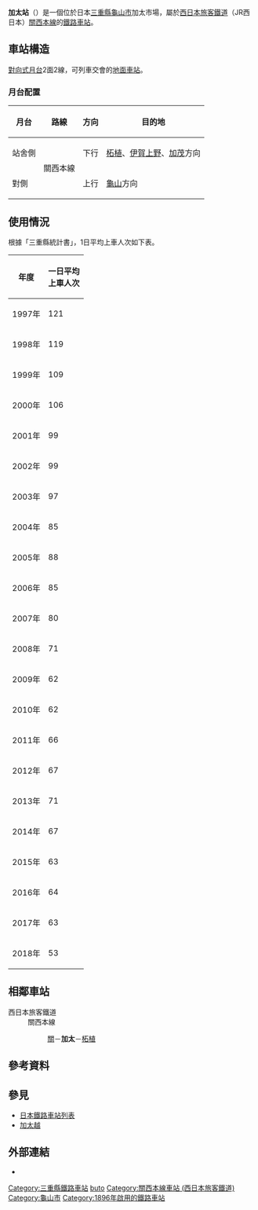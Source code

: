 {{日本車站資訊
|公司色     = #0072bc
|文字色     = 
|站名       = 加太站
|圖片       = Kabuto station 20190730.jpg
|pxl       = 
|圖片說明   = 站舍（2019年7月30日攝）
|日文原名   = 加太
|平假名     = かぶと
|羅馬拼音   = Kabuto
|副站名     = 
|電報略號   = カト
|所在地     = {{JPN}}[[三重縣|三重縣]][[龜山市|龜山市]]加太市場1622
|坐標       = {{coord|34|50|33.09|N|136|20|25.04|E|display=inline,title}}
|車站構造   = [[地面車站|地面車站]]
|月台配置   = 2面2線
|啟用年月日 = 1896年（[[明治|明治]]29年）9月21日
|廢站年月日 = 
|乘客人數   = 53
|上下車人次 = 
|統計年度   = 2018年
|轉車       = 
|備註       = 無人站
|全寬備註   = 
|adjacent = {{Adjacent stations|system=西日本旅客鐵道近畿地域路線|line=KV|left=柘植|right=關|note-left=8.9km|note-mid=距離[[名古屋站|名古屋]]71.0km<br />距離[[龜山站_(三重縣)|龜山]]11.1km|note-right=5.4km}}
}}

'''加太站'''（{{jpn|j=加太駅|hg=かぶとえき|rm=Kabuto eki|f=y}}）是一個位於日本[[三重縣|三重縣]][[龜山市|龜山市]]加太市場，屬於[[西日本旅客鐵道|西日本旅客鐵道]]（JR西日本）[[關西本線|關西本線]]的[[鐵路車站|鐵路車站]]。

== 車站構造 ==
[[對向式月台|對向式月台]]2面2線，可列車交會的[[地面車站|地面車站]]。

=== 月台配置 ===
{| rules="rows" class="wikitable"
!月台!!路線!!方向!!目的地
|-
! 站舍側
| rowspan="2"| '''{{JR西路線記號|K|V}}''' 關西本線
| style="text-align:center" | 下行
| [[柘植站|柘植]]、[[伊賀上野站|伊賀上野]]、[[加茂站_(京都府)|加茂]]方向
|-
! 對側
| style="text-align:center" | 上行
| [[龜山站_(三重縣)|龜山]]方向
|}<!-- 上記の方面表記は駅掲示時刻表の表記に合わせ、加茂駅に合わせて、伊賀上野を付け加えたものである。 --->

== 使用情況 ==
根據「三重縣統計書」，1日平均上車人次如下表。
{| class="wikitable" style="text-align:center; font-size: 85%;"
|-
! 年度 !! 一日平均<br/>上車人次
|-
| 1997年 || 121
|-
| 1998年 || 119
|-
| 1999年 || 109
|-
| 2000年 || 106
|-
| 2001年 || 99
|-
| 2002年 || 99
|-
| 2003年 || 97
|-
| 2004年 || 85
|-
| 2005年 || 88
|-
| 2006年 || 85
|-
| 2007年 || 80
|-
| 2008年 || 71
|-
| 2009年 || 62
|-
| 2010年 || 62
|-
| 2011年 || 66
|-
| 2012年 || 67
|-
| 2013年 || 71
|-
| 2014年 || 67
|-
| 2015年 || 63
|-
| 2016年 || 64
|-
| 2017年 || 63
|-
| 2018年 || 53
|}

== 相鄰車站 ==
; 西日本旅客鐵道
: '''{{JR西路線記號|K|V}}''' 關西本線
:: [[關站_(三重縣)|關]]－'''加太'''－[[柘植站|柘植]]

== 參考資料 ==
{{Reflist}}

== 參見 ==
* [[日本鐵路車站列表|日本鐵路車站列表]]
* [[加太越|加太越]]

== 外部連結 ==
* {{外部連結/JR西日本車站|0620804|加太}}

{{關西本線 (JR西日本)}}

{{DEFAULTSORT:Kabuto}}
[[Category:三重縣鐵路車站|Category:三重縣鐵路車站]]
[[Category:日本鐵路車站_Ka|buto]]
[[Category:關西本線車站_(西日本旅客鐵道)|Category:關西本線車站 (西日本旅客鐵道)]]
[[Category:龜山市|Category:龜山市]]
[[Category:1896年啟用的鐵路車站|Category:1896年啟用的鐵路車站]]